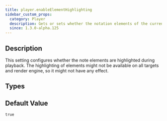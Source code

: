 ```yaml
---
title: player.enableElementHighlighting
sidebar_custom_props:
  category: Player
  description: Gets or sets whether the notation elements of the currently played beat should be highlighted.
  since: 1.3.0-alpha.125
---
```


<SinceBadge since="1.3.0-alpha.125" />


## Description

This setting configures whether the note elements are highlighted during playback. 
The highlighting of elements might not be available on all targets and render engine, so it might not have any effect.

<PropertyDescription metadata={metadata} />

## Types

<TypeTable>
    <TypeRow name="bool" />
</TypeTable>

## Default Value

`true`